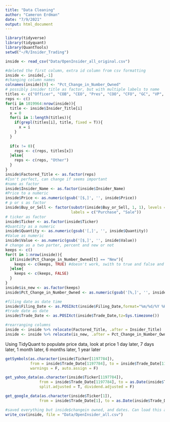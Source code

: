 ```yaml
---
title: "Data Cleaning"
author: "Cameron Erdman"
date: "7/9/2021"
output: html_document
---
```


```r
library(tidyverse)
library(tidyquant)
library(QuantTools)
setwd("~/R/Insider_Trading")
```

```r
inside <- read_csv("Data/OpenInsider_all_original.csv")
```

```r
#deleted the first column, extra id column from csv formatting
inside <- inside[,-1]
#changing column names
colnames(inside)[9] <- "Pct_Change_in_Number_Owned"
# possibly insider title as factor, but with multiple labels to name
titles <- c("Officer", "COB", "CEO", "Pres", "COO", "CFO", "GC", "VP", "Dir", "10%")
reps <- c()
for(i in 1019964:nrow(inside)){
  title <- inside$Insider_Title[i]
  x = 0
  for(i in 1:length(titles)){
    if(grepl(titles[i], title, fixed = T)){
      x = i
    }
  }
  
  if(x != 0){ 
    reps <- c(reps, titles[x]) 
  }else{
    reps <- c(reps, "Other")
  }
}
inside$Factored_Title <- as.factor(reps)
#Isn't perfect, can change if seems important
#name as factor
inside$Insider_Name <- as.factor(inside$Insider_Name)
#Price to a numeric
inside$Price <- as.numeric(gsub('[$,]', '', inside$Price))
# p or s as factor
inside$Buy_or_Sell <- factor(substr(inside$Buy_or_Sell, 1, 1), levels = c("P","S"),
                             labels = c("Purchase", "Sale"))
# ticker as factor
inside$Ticker <- as.factor(inside$Ticker)
#Quantity as a numeric
inside$Quantity <- as.numeric(gsub('[,]', '', inside$Quantity))
#Value as numeric
inside$Value <- as.numeric(gsub('[$,]', '', inside$Value))
# change as a two parter, percent and new or not
keeps <- c()
for(t in 1:nrow(inside)){
  if(inside$Pct_Change_in_Number_Owned[t] == "New"){
    keeps <- c(keeps, TRUE) #doesn't work, swith to true and false and unlist the result so it can compare
  }else{
    keeps <- c(keeps, FALSE)
  }
}
inside$is_new <- as.factor(keeps)
inside$Pct_Change_in_Number_Owned <- as.numeric(gsub('[%,]', '', inside$Pct_Change_in_Number_Owned))/100 #doesn't work also

#filing date as date time
inside$Filing_Date <- as.POSIXct(inside$Filing_Date,format="%m/%d/%Y %H:%M:%S",tz=Sys.timezone())
#trade date as date
inside$Trade_Date <- as.POSIXct(inside$Trade_Date,tz=Sys.timezone())

#rearranging columns
inside <- inside %>% relocate(Factored_Title, .after = Insider_Title)
inside <- inside %>% relocate(is_new, .after = Pct_Change_in_Number_Owned)
```

Using TidyQuant to populate price data, look at price 1 day later, 7 days later, 1 month later, 6 months later, 1 year later

```r
getSymbols(as.character(inside$Ticker[1197784]),
           from = inside$Trade_Date[1197784], to = inside$Trade_Date[1197784] + 7,
           warnings = F, auto.assign = F)

get_yahoo_data(as.character(inside$Ticker[1197784]),
               from = inside$Trade_Date[1197784], to = as.Date(inside$Trade_Date[1197784]) + 7,
               split.adjusted = T, dividend.adjusted = F)

get_google_data(as.character(inside$Ticker[1]),
               from = inside$Trade_Date[1], to = as.Date(inside$Trade_Date[1]) + 7)

```


```r
#saved everything but inside$changein owned, and dates. Can load this and only change that to avoid redoing script
write_csv(inside, file = "Data/OpenInsider_all.csv")
```

